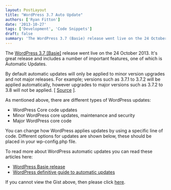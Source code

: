 ```yaml
---
layout: PostLayout
title: "WordPress 3.7 Auto Update"
authors: ['Ryan Fitton']
date: '2013-10-27'
tags: ['Development', 'Code Snippets']
draft: false
summary: 'The WordPress 3.7 (Basie) release went live on the 24 October 2013. It&#8217;s great release and includes a number of important features, one of which is Automatic Updates. By default automatic updates will only be applied to minor version upgrades and not major releases. For example; versions such as 3.7.1 to 3.7.2 will be applied ...'
---
```


The [WordPress 3.7 \[Basie\]](http://wordpress.org/news/2013/10/basie/) release went live on the 24 October 2013. It's great release and includes a number of important features, one of which is Automatic Updates.

By default automatic updates will only be applied to minor version upgrades and not major releases. For example; versions such as 3.7.1 to 3.7.2 will be applied automatically, however upgrades to major versions such as 3.7.2 to 3.8 will not be applied. \[ [Source](http://www.wpbeginner.com/wp-tutorials/how-to-disable-automatic-updates-in-wordpress/) \].

As mentioned above, there are different types of WordPress updates:

-   WordPress Core code updates
-   Minor WordPress core updates, maintenance and security
-   Major WordPress core code

You can change how WordPress applies updates by using a specific line of code. Different options for updates are shown below, these should be placed in your wp-config.php file.

To read more about WordPress automatic updates you can read these articles here:

-   [WordPress Basie release](http://wordpress.org/news/2013/10/basie/)
-   [WordPress definitive guide to automatic updates](http://make.wordpress.org/core/2013/10/25/the-definitive-guide-to-disabling-auto-updates-in-wordpress-3-7/)

If you cannot view the Gist above, then please click [here](http://gist.github.com/ryanfitton/7174079).

